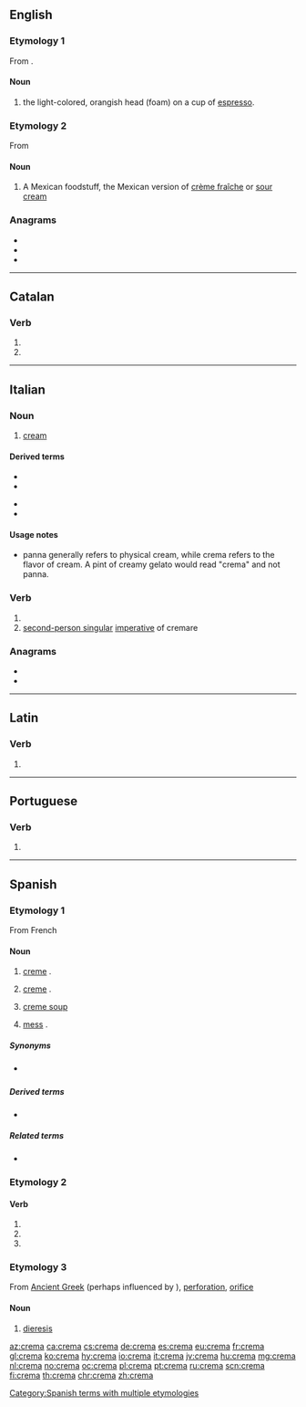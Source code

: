 {{also|Crema|cremă}}
==English==

===Etymology 1===
From {{etyl|it|en}}.

====Noun====
{{en-noun|?}}

# the light-colored, orangish head (foam) on a cup of [[espresso]].

===Etymology 2===
From {{etyl|es|en}}

====Noun====
{{en-noun|-}}
# A Mexican foodstuff, the Mexican version of [[crème fraîche]] or [[sour cream]]

===Anagrams===
* {{l|en|crame}}
* {{l|en|cream}}
* {{l|en|macer}}

----

==Catalan==

===Verb===
{{head|ca|verb form}}

# {{ca-verb form of|p=3|n=sg|t=pres|m=ind|cremar}}
# {{ca-verb form of|p=2|n=sg|m=impr|cremar}}

----

==Italian==

===Noun===
{{it-noun|f}}

# [[cream]]

====Derived terms====
{{der-top}}
* {{l|it|crema solare}}
* {{l|it|cremino}}
{{der-mid}}
* {{l|it|cremoso}}
* {{l|it|scremare}}
{{der-bottom}}

====Usage notes====
* panna generally refers to physical cream, while crema refers to the flavor of cream. A pint of creamy gelato would read "crema" and not panna.

===Verb===
{{head|it|verb form}}

# {{inflection of|cremare||3|s|pres|lang=it}}
# [[second-person singular]] [[imperative]] of cremare

===Anagrams===
* {{l|it|carme}}
* {{l|it|marce}}

----

==Latin==

===Verb===
{{la-verb-form|cremā}}

# {{inflection of|cremō||2|s|pres|actv|impr|lang=la}}

----

==Portuguese==

===Verb===
{{pt-verb-form}}

# {{pt-verb-form-of|cremar}}

----

==Spanish==

===Etymology 1===
From French {{m|fr|crème}}

====Noun====
{{es-noun|f}}

# [[creme]] {{gloss|cosmetic product}}.
# {{label|es|Latin America}} [[creme]] {{gloss|dairy product}}.
# [[creme soup]]
# {{label|es|Latin America|colloquial}} [[mess]] {{gloss|disorder}}.

=====Synonyms=====
* {{sense|dairy product}} {{l|es|nata}} {{qualifier|Spain}}

=====Derived terms=====
* {{l|es|crema cortada|g=f}}

=====Related terms=====
* {{l|es|cremoso}}

===Etymology 2===

====Verb====
{{es-verb-form}}

# {{es-verb form of|ending=ar|mood=imperative|sense=affirmative|pers=2|formal=no|number=singular|cremar}}
# {{es-verb form of|ending=ar|mood=indicative|tense=present|pers=2|formal=yes|number=singular|cremar}}
# {{es-verb form of|ending=ar|mood=indicative|tense=present|pers=3|number=singular|cremar}}

===Etymology 3===
From [[Ancient Greek]] {{m|grc|τρῆμα}} (perhaps influenced by {{m|es|crema}}), [[perforation]], [[orifice]]

====Noun====
{{es-noun|f}}

# {{label|es|rare}} [[dieresis]]

[[Category:Spanish terms with multiple etymologies]]

[[az:crema]]
[[ca:crema]]
[[cs:crema]]
[[de:crema]]
[[es:crema]]
[[eu:crema]]
[[fr:crema]]
[[gl:crema]]
[[ko:crema]]
[[hy:crema]]
[[io:crema]]
[[it:crema]]
[[jv:crema]]
[[hu:crema]]
[[mg:crema]]
[[nl:crema]]
[[no:crema]]
[[oc:crema]]
[[pl:crema]]
[[pt:crema]]
[[ru:crema]]
[[scn:crema]]
[[fi:crema]]
[[th:crema]]
[[chr:crema]]
[[zh:crema]]